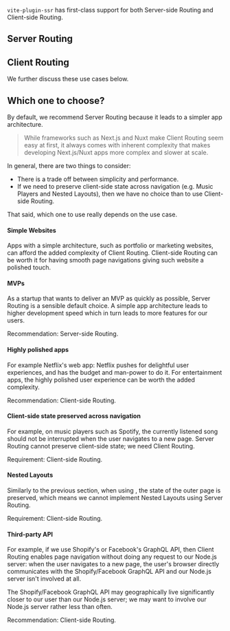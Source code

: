 
`vite-plugin-ssr` has first-class support for both Server-side Routing and Client-side Routing.

## Server Routing

<ServerRouting />

## Client Routing

<ClientRouting />

We further discuss these use cases below.

## Which one to choose?

By default, we recommend Server Routing because it leads to a simpler app architecture.

> While frameworks such as Next.js and Nuxt make Client Routing seem easy at first,
> it always comes with inherent complexity that makes developing Next.js/Nuxt apps more complex and slower at scale.

In general, there are two things to consider:
 - There is a trade off between simplicity and performance.
 - If we need to preserve client-side state across navigation (e.g. Music Players and Nested Layouts), then we have no choice than to use Client-side Routing.

That said, which one to use really depends on the use case.

#### Simple Websites

Apps with a simple architecture, such as portfolio or marketing websites, can afford the added complexity of Client Routing.
Client-side Routing can be worth it for having smooth page navigations giving such website a polished touch.

#### MVPs

As a startup that wants to deliver an MVP as quickly as possible, Server Routing is a sensible default choice. A simple app architecture leads to higher development speed which in turn leads to more features for our users.

Recommendation: Server-side Routing.

#### Highly polished apps

For example Netflix's web app: Netflix pushes for delightful user experiences, and has the budget and man-power to do it. For entertainment apps, the highly polished user experience can be worth the added complexity.

Recommendation: Client-side Routing.

#### Client-side state preserved across navigation

For example, on music players such as Spotify, the currently listened song should not be interrupted when the user navigates to a new page. Server Routing cannot preserve client-side state; we need Client Routing.

Requirement: Client-side Routing.

#### Nested Layouts

Similarly to the previous section, when using <Link text="Nested Layouts" href="/layouts#nested-layouts" />, the state of the outer page is preserved, which means we cannot implement Nested Layouts using Server Routing.

Requirement: Client-side Routing.

#### Third-party API

For example, if we use Shopify's or Facebook's GraphQL API,
then Client Routing enables page navigation without doing any request to our Node.js server:
when the user navigates to a new page,
the user's browser directly communicates with the Shopify/Facebook GraphQL API and our Node.js server isn't involved at all.

The Shopify/Facebook GraphQL API may geographically live significantly closer to our user than our Node.js server; we may want to involve our Node.js server rather less than often.

Recommendation: Client-side Routing.
